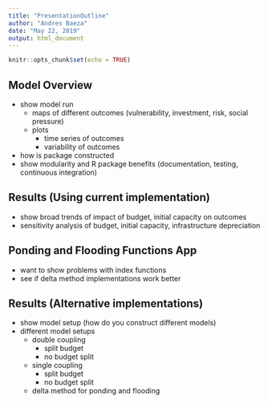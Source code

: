 ```yaml
---
title: "PresentationOutline"
author: "Andres Baeza"
date: "May 22, 2019"
output: html_document
---
```


```r
knitr::opts_chunk$set(echo = TRUE)
```

## Model Overview

- show model run
  - maps of different outcomes (vulnerability, investment, risk, social pressure)
  - plots
    - time series of outcomes
    - variability of outcomes
- how is package constructed
- show modularity and R package benefits (documentation, testing, continuous integration)

## Results (Using current implementation)

- show broad trends of impact of budget, initial capacity on outcomes
- sensitivity analysis of budget, initial capacity, infrastructure depreciation

## Ponding and Flooding Functions App

- want to show problems with index functions
- see if delta method implementations work better

## Results (Alternative implementations)

- show model setup (how do you construct different models)
- different model setups
  - double coupling
    - split budget 
    - no budget split
  - single coupling
    - split budget
    - no budget split
  - delta method for ponding and flooding
